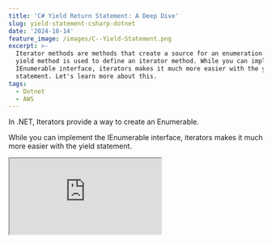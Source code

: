 ```yaml
---
title: 'C# Yield Return Statement: A Deep Dive'
slug: yield-statement-csharp-dotnet
date: '2024-10-14'
feature_image: /images/C--Yield-Statement.png
excerpt: >-
  Iterator methods are methods that create a source for an enumeration. The
  yield method is used to define an iterator method. While you can implement the
  IEnumerable interface, iterators makes it much more easier with the yield
  statement. Let's learn more about this.
tags:
  - Dotnet
  - AWS
---
```

In .NET, Iterators provide a way to create an Enumerable.

While you can implement the IEnumerable interface, iterators makes it much more easier with the yield statement.

<iframe src="https://www.youtube.com/embed/PHiptFztTQ8?feature=oembed" />

In this post, let’s learn how to use `yield` statement to create an enumerable, how it works, and how it supports lazy evaluation.

We will also see a real-world use case to search through a large log file stored in cloud storage without downloading the entire file into memory.

This post is sponsored by AWS and is part of my .<BlogLink
  href="/blog/tag"
  title="Tag"
  description="Read this interesting blog post"
  authorImage="/images/logo-512x512-24.png"
  authorName="Rahul Nath"
  authorTitle="Rahul Pulikkot Nath"
  featureImage="/images/default-feature.jpg"
/>.

## yield Statement in C#

[Iterator methods](https://learn.microsoft.com/en-us/dotnet/csharp/iterators#enumeration-sources-with-iterator-methods) are methods that create a source for an enumeration.

The yield method is used to define an iterator method.

Below is a simple iterator method that returns an int enumerable.

```csharp
static IEnumerable<int> CreateSimpleIterator() 
{
  yield return 10;
  yield return 20;
  yield return 30;
}
```

The above code uses the `yield return` statement to return each enumerable item one after the other.

Consuming this is similar to consuming any other enumerables in .NET. You can use a for loop, for each, LINQ methods, etc.

```csharp
void Main() 
{
  var list = CreateSimpleIterator();
  foreach(var item in list) {
    item.Dump();
  }
}
```

The above method loops through each item and Dumps/prints them on[Dump](https://www.linqpad.net/CustomizingDump.aspx) the console. (For this sample, I am using [LINQPad](https://www.linqpad.net?referrer=rahulpnath.com),, a .NET scratchpad to run code)

### yield - C# Compiler Generated Code

Behind the scenes, the C# compiler is doing all the heavy lifting to generate the `IEnumerable` and `IEnumerator` interfaces for us.

Below is a snapshot of the above code in ILSpy, showing a compiler-generated class that implements the IEnumerator and IEnumerable interfaces.

![](/images/image.png)

C# compiler generated code for iterator methods using yield statement in .NET.

The compiler also generates a state machine to keep track of the method's state and the number of items generated and returned.  
  
More about this in the Lazy Evaluation of yield statement section.

## yield break Statement to Stop Item Generation

yield also provides a statement to break out of the enumerable generation conditionally.

This stops generating further items in the enumerable and provides no further items to whoever is consuming the collection.

Let's say we want to generate multiples of tens but limit the numbers generated to less than 100.  
  
The below code loops through and returns as long as the current number is less than 100.

```csharp
static IEnumerable < int > CreateSimpleIterator(int number) 
{
  for (int i = 0; i < number; i++) {
    var tens = i * 10;

    if (tens > 100)
      yield
    break;

    yield
    return tens;
  }
}
```

If the number exceeds 100, it breaks out of the generation loop and stops generating further items in the collection.

## Lazy Evaluation of yield Statement in C#

Iterator methods are lazy evaluated.

This means the items in the collection are generated only when they are consumed or requested.

To understand this further, let's introduce a few console write-line statements to our simple iterator method.

It writes to the console before starting the item generation, right before returning an item, and when it generates all the items.

```csharp
async Task Main() 
{
  var numbers = CreateSimpleIterator(3);
  "Printing Numbers".Dump();
  foreach(var number in numbers) {
    number.Dump();
  }
}

static IEnumerable < int > CreateSimpleIterator(int number) 
{
  "Starting".Dump();
  for (int i = 0; i < number; i++) {
    var tens = i * 10;
    if (tens > 100) yield
    break;

    $ "Returning for {i}".Dump();
    yield
    return tens;
  }

  "Ending".Dump();
}
```

The above method prints the following for the input 3.

```text
Printing Numbers
Starting
Returning for 0
0
Returning for 1
10
Returning for 2
20
Ending
```

You can see the line `Printing Numbers` comes first, even though we have invoked the `CreateSimpleIterator` method before it.  
  
The iterator method runs only when the consuming code requests the first item from the collection.

This happens when we iterate through the collection in the for-each statement in the Main function.

As we loop through each item, the iterator method returns the item and pauses until the following item is requested.

This is why we see the `Returning for {i}` statement printed and immediately after the number is printed from the consuming code in the `Main`.

When the for-each statement in `Main` asks for the following item, the iterator method generates the next item.

Each item is generated just when it's needed - lazily evaluated.

### Generating Infinite Collections using yield Statement

The lazy generation of items enables us to generate infinite collections using iterator methods.

The below code generates an infinite list of multiples of tens.

```csharp
static IEnumerable < int > CreateSimpleIterator() 
{
  var i = 0;
  while (true) {
    yield
    return i++ * 10;
  }
}
```

It's up to the consuming code to terminate or limit the number of items this iterator method generates.

```csharp
foreach(var number in numbers.Take(20)) 
{
  number.Dump();
}
```

The above code uses the `Take` method to limit the number of items generated by the iterator method to 20.

## Searching An AWS S3 File using yield

Iterator methods also prove helpful in other real-world scenarios.

Let's say I have a large log file that I need to search through for specific search keywords from within the code.

Downloading the entire file into memory and then searching through it would be time-consuming and not memory efficient.

If the file is unavailable locally but in cloud storage, you will have to factor in network delays to download the entire file before beginning to search it.

Here, I have a large log file in Amazon S3 that I need to search for specific keywords.

_Amazon Simple Storage Service (S3) is an object storage service that provides a scalable and secure storage infrastructure._

[Amazon S3 For the .NET Developer: How to Easily Get Started](/blog/amazon-s3-dotnet/)

The below code first gets the file object from S3 using the .NET SDK and then uses a StreamReader to read through the file line by line.

For each line it reads it checks if it contains the search term.

```csharp
async IAsyncEnumerable<string> FetchAndProcessLogsAsync(IAmazonS3 s3Client, string logFileKey, string searchTerm)
{
    / Get the S3 object (log file) from the bucket
    var getObjectRequest = new GetObjectRequest
    {
        BucketName = "user-service-large-messages",
        Key = logFileKey
    };

    using var s3Object = await s3Client.GetObjectAsync(getObjectRequest);
    using var stream = s3Object.ResponseStream;
    using var reader = new StreamReader(stream, Encoding.UTF8);

    / Read the file line by line, lazily returning matching lines.
    string line;
    while ((line = await reader.ReadLineAsync()) != null)
    {
        / If the line contains the search term, yield it
        if (line.Contains(searchTerm, StringComparison.OrdinalIgnoreCase))
        {
            yield return line; / Lazily return the matching line
        }
    }
}
```

If a match is found, then it returns the line and proceeds to return to the next line.

However, since this uses the yield statement to generate the iterator method, it proceeds to reading the next line only if the consuming code requests the next item.

### Consuming an IAsyncEnumerable Generated using yield Statement

The above method returns an `IAsyncEnumerable` since the iterator method uses asynchronous methods to perform network requests.

```csharp
async Task Main() {
  var client = new AmazonS3Client();
  var lines = FetchAndProcessLogsAsync(client, "Android.log", "Service");
  
  await foreach(var line in lines.Take(200)) 
  {
    line.Dump();
  }
}
```

To consume this, we can use the `await` keyword before the for-each statement. The `System.Linq.Async` Nuget package allows the use of normal LINQ methods on an AsyncEnumerable.

<BlogLink
  href="/blog/async-enumerable-dotnet/"
  title="Getting Started with Async Enumerables: A .NET Developer’s Guide"
  description="AsyncEnumerables enhances eumeration of collections with asynchronous capabilities. In this post, let’s explore how C# combines ‘yield return’ with ‘async’ and ‘await’ to create efficient asynchronous data streams and how ‘await foreach’ lets us effortlessly consume them."
  authorImage="/images/logo-512x512-24.png"
  authorName="Rahul Nath"
  authorTitle="Rahul Pulikkot Nath"
  featureImage="/images/AsyncEnumerable--2-.png"
/>

The above code limits the number of lines retrieved from the cloud S3 files to 200. Once that many lines (or the end of the file) are retrieved, it will stop reading the file and exit the collection generation.
